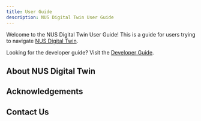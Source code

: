 ```yaml
---
title: User Guide
description: NUS Digital Twin User Guide
---
```



Welcome to the NUS Digital Twin User Guide! This is a guide for users trying to navigate [NUS Digital Twin](https://www.nus-digital-twin.com).

Looking for the developer guide? Visit the [Developer Guide](/dev-guide).

## About NUS Digital Twin

<About />

## Acknowledgements

<Acknowledgements />

## Contact Us

<Contact />
